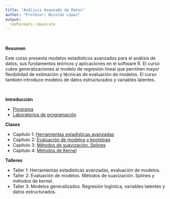 ```yaml
---
title: "Análisis Avanzado de Datos"
author: "Profesor: Nicolás López"
output:
  rmdformats::downcute
---
```


<br>

**Resumen** 

Este curso presenta modelos estadísticos avanzados para el análisis de datos, sus fundamentos teóricos y aplicaciones en el software R. El curso cubre generalizaciones al modelo de regresión lineal que permiten mayor flexibilidad de estimación y técnicas de evaluación de modelos. El curso también introduce modelos de datos estructurados y variables latentes.

<br>

**Introducción**

- [Programa](https://anlopezl.github.io/files/AAD/Programa.html)
- [Laboratorios de programación](https://anlopezl.github.io/files/AAD/Laboratorios.html)

**Clases**

- Capítulo 1: [Herramientas estadísticas avanzadas](https://anlopezl.github.io/files/AAD/SL_1.pdf)
- Capítulo 2: [Evaluación de modelos y bootstrap](https://anlopezl.github.io/files/AAD/SL_2.pdf)
- Capítulo 3: [Métodos de suavización. Splines](https://anlopezl.github.io/files/AAD/SL_3.pdf)
- Capítulo 4: [Métodos de Kernel](https://anlopezl.github.io/files/AAD/SL_4.pdf)
<!-- - Capítulo 5: [Modelos generalizados. Regresión logística](https://anlopezl.github.io/files/AAD/SL_5.pdf) -->
<!-- - Capítulo 6: [Variables latentes y datos estructurados](https://anlopezl.github.io/files/AAD/SL_6.pdf) -->
<!-- - Capítulo 7: [Variables latentes y datos no estructurados](https://anlopezl.github.io/files/AAD/SL_7.pdf) -->

**Talleres**

- Taller 1: Herramientas estadísticas avanzadas, evaluación de modelos.
- Taller 2: Evaluación de modelos. Métodos de suavización. Splines y métodos de kernel.
- Taller 3: Modelos generalizados. Regresión logística, variables latentes y datos estructurados.
